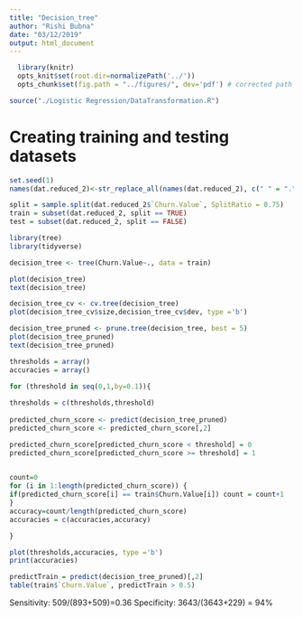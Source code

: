 ```yaml
---
title: "Decision_tree"
author: "Rishi Bubna"
date: "03/12/2019"
output: html_document
---
```


```r
  library(knitr)
  opts_knit$set(root.dir=normalizePath('../'))
  opts_chunk$set(fig.path = "../figures/", dev='pdf') # corrected path and added dev
```

```r
source("./Logistic Regression/DataTransformation.R")
```

# Creating training and testing datasets

```r

set.seed(1)
names(dat.reduced_2)<-str_replace_all(names(dat.reduced_2), c(" " = "." ))

split = sample.split(dat.reduced_2$`Churn.Value`, SplitRatio = 0.75)
train = subset(dat.reduced_2, split == TRUE)
test = subset(dat.reduced_2, split == FALSE)
```


```r
library(tree)
library(tidyverse)

```

```r
decision_tree <- tree(Churn.Value~., data = train)
```

```r
plot(decision_tree)
text(decision_tree)
```

```r
decision_tree_cv <- cv.tree(decision_tree)
plot(decision_tree_cv$size,decision_tree_cv$dev, type ='b')
```

```r
decision_tree_pruned <- prune.tree(decision_tree, best = 5)
plot(decision_tree_pruned)
text(decision_tree_pruned)
```

```r
thresholds = array() 
accuracies = array() 

for (threshold in seq(0,1,by=0.1)){
  
thresholds = c(thresholds,threshold)
  
predicted_churn_score <- predict(decision_tree_pruned)
predicted_churn_score <- predicted_churn_score[,2]

predicted_churn_score[predicted_churn_score < threshold] = 0
predicted_churn_score[predicted_churn_score >= threshold] = 1
  

count=0
for (i in 1:length(predicted_churn_score)) {
if(predicted_churn_score[i] == train$Churn.Value[i]) count = count+1
}
accuracy=count/length(predicted_churn_score)
accuracies = c(accuracies,accuracy)

}

plot(thresholds,accuracies, type ='b')
print(accuracies)
```

```r
predictTrain = predict(decision_tree_pruned)[,2]
table(train$`Churn.Value`, predictTrain > 0.5)
```

Sensitivity: 509/(893+509)=0.36
Specificity: 3643/(3643+229) = 94%


